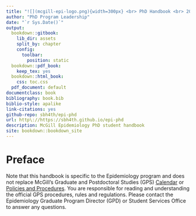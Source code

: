 ```yaml
--- 
title: "![](mcgill-epi-logo.png){width=300px} <br> PhD Handbook <br> 2021-2022 Academic Year </br>"
author: "PhD Program Leadership"
date: "`r Sys.Date()`"
output:
  bookdown::gitbook:
    lib_dir: assets
    split_by: chapter
    config:
      toolbar:
        position: static
  bookdown::pdf_book:
    keep_tex: yes
  bookdown::html_book:
    css: toc.css
  pdf_document: default
documentclass: book
bibliography: book.bib
biblio-style: apalike
link-citations: yes
github-repo: sbh4th/epi-phd
url: http\://https://sbh4th.github.io/epi-phd
description: McGill Epidemiology PhD student handbook
site: bookdown::bookdown_site
---
```


# Preface {-}  
Note that this handbook is specific to the Epidemiology program and does not replace McGill's Graduate and Postdoctoral Studies (GPS) [Calendar](https://www.mcgill.ca/students/courses/calendars/) or [Policies and Procedures](https://www.mcgill.ca/gps/students/policies-and-guidelines). You are responsible for reading and understanding the official GPS procedures, rules and regulations. Please contact the Epidemiology Graduate Program Director (GPD) or Student Services Office to answer any questions.  

